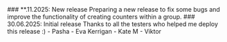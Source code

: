 ---
---

<ContentPart>
	<ArticleParagraphS>
		### **.11.2025: New release
	</ArticleParagraphS>
	<ArticleParagraphS>
		Preparing a new release to fix some bugs and improve the functionality of creating counters within a group.
	</ArticleParagraphS>
</ContentPart>

<ContentPart>
	<ArticleParagraphS>
		### 30.06.2025: Initial release
	</ArticleParagraphS>
	<ArticleParagraphS>
		Thanks to all the testers who helped me deploy this release :)
		- Pasha
		- Eva Kerrigan
		- Kate M
		- Viktor
	</ArticleParagraphS>
</ContentPart>

